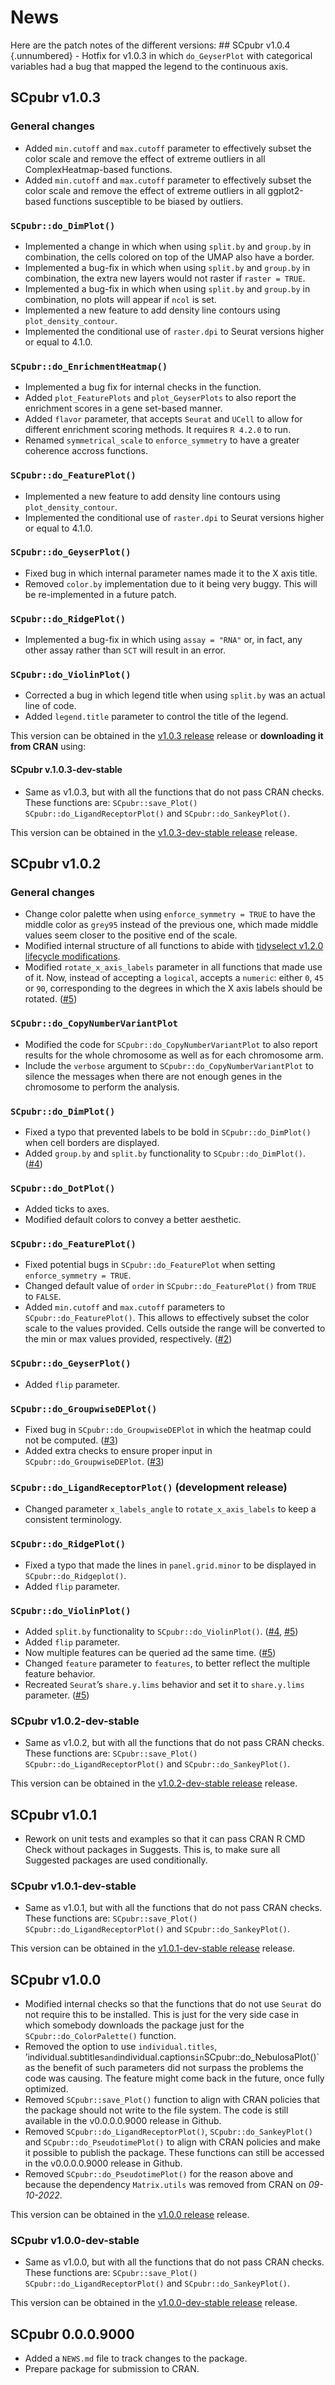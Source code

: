 # News {.unnumbered}

Here are the patch notes of the different versions:
## SCpubr v1.0.4 {.unnumbered}
-   Hotfix for v1.0.3 in which `do_GeyserPlot` with categorical variables had a bug that mapped the legend to the continuous axis.

## SCpubr v1.0.3 {.unnumbered}

### General changes {.unnumbered}

-   Added `min.cutoff` and `max.cutoff` parameter to effectively subset the color scale and remove the effect of extreme outliers in all ComplexHeatmap-based functions.
-   Added `min.cutoff` and `max.cutoff` parameter to effectively subset the color scale and remove the effect of extreme outliers in all ggplot2-based functions susceptible to be biased by outliers.


### `SCpubr::do_DimPlot()` {.unnumbered}
-   Implemented a change in which when using `split.by` and `group.by` in combination, the cells colored on top of the UMAP also have a border.
-   Implemented a bug-fix in which when using `split.by` and `group.by` in combination, the extra new layers would not raster if `raster = TRUE`.
-   Implemented a bug-fix in which when using `split.by` and `group.by` in combination, no plots will appear if `ncol` is set.
-   Implemented a new feature to add density line contours using `plot_density_contour`.
-   Implemented the conditional use of `raster.dpi` to Seurat versions higher or equal to 4.1.0.

### `SCpubr::do_EnrichmentHeatmap()` {.unnumbered}
-   Implemented a bug fix for internal checks in the function.
-   Added `plot_FeaturePlots` and `plot_GeyserPlots` to also report the enrichment scores in a gene set-based manner.
-   Added `flavor` parameter, that accepts `Seurat` and `UCell` to allow for different enrichment scoring methods. It requires `R 4.2.0` to run.
-   Renamed `symmetrical_scale` to `enforce_symmetry` to have a greater coherence accross functions.

### `SCpubr::do_FeaturePlot()` {.unnumbered}
-   Implemented a new feature to add density line contours using `plot_density_contour`.
-   Implemented the conditional use of `raster.dpi` to Seurat versions higher or equal to 4.1.0.

### `SCpubr::do_GeyserPlot()` {.unnumbered}
-   Fixed bug in which internal parameter names made it to the X axis title.
-   Removed `color.by` implementation due to it being very buggy. This will be re-implemented in a future patch.

### `SCpubr::do_RidgePlot()` {.unnumbered}
-   Implemented a bug-fix in which using `assay = "RNA"` or, in fact, any other assay rather than `SCT` will result in an error.


### `SCpubr::do_ViolinPlot()` {.unnumbered}
-   Corrected a bug in which legend title when using `split.by` was an actual line of code.
-   Added `legend.title` parameter to control the title of the legend.

This version can be obtained in the [v1.0.3 release](https://github.com/enblacar/SCpubr/releases/tag/v1.0.3) release or **downloading it from CRAN** using:


#### SCpubr v.1.0.3-dev-stable {.unnumbered}
-   Same as v1.0.3, but with all the functions that do not pass CRAN checks. These functions are: `SCpubr::save_Plot()` `SCpubr::do_LigandReceptorPlot()` and `SCpubr::do_SankeyPlot()`.

This version can be obtained in the [v1.0.3-dev-stable release](https://github.com/enblacar/SCpubr/releases/tag/v.1.0.3-dev-stable) release.



## SCpubr v1.0.2 {.unnumbered}

### General changes {.unnumbered}

-   Change color palette when using `enforce_symmetry = TRUE` to have the middle color as `grey95` instead of the previous one, which made middle values seem closer to the positive end of the scale.
-   Modified internal structure of all functions to abide with [tidyselect v1.2.0 lifecycle modifications](https://tidyselect.r-lib.org/news/index.html#lifecycle-changes-1-2-0).
-   Modified `rotate_x_axis_labels` parameter in all functions that made use of it. Now, instead of accepting a `logical`, accepts a `numeric`: either `0`, `45` or `90`, corresponding to the degrees in which the X axis labels should be rotated. ([#5](https://github.com/enblacar/SCpubr/issues/5#issuecomment-1289203453))

### `SCpubr::do_CopyNumberVariantPlot` {.unnumbered}

-   Modified the code for `SCpubr::do_CopyNumberVariantPlot` to also report results for the whole chromosome as well as for each chromosome arm.
-   Include the `verbose` argument to `SCpubr::do_CopyNumberVariantPlot` to silence the messages when there are not enough genes in the chromosome to perform the analysis.

### `SCpubr::do_DimPlot()` {.unnumbered}
-   Fixed a typo that prevented labels to be bold in `SCpubr::do_DimPlot()` when cell borders are displayed.
-   Added `group.by` and `split.by` functionality to `SCpubr::do_DimPlot()`. ([#4](https://github.com/enblacar/SCpubr/issues/4))

### `SCpubr::do_DotPlot()` {.unnumbered}
-   Added ticks to axes.
-   Modified default colors to convey a better aesthetic. 

### `SCpubr::do_FeaturePlot()` {.unnumbered}
-   Fixed potential bugs in `SCpubr::do_FeaturePlot` when setting `enforce_symmetry = TRUE`.
-   Changed default value of `order` in `SCpubr::do_FeaturePlot()` from `TRUE` to `FALSE`.
-   Added `min.cutoff` and `max.cutoff` parameters to `SCpubr::do_FeaturePlot()`. This allows to effectively subset the color scale to the values provided. Cells outside the range will be converted to the min or max values provided, respectively. ([#2](https://github.com/enblacar/SCpubr/issues/2))

### `SCpubr::do_GeyserPlot()` {.unnumbered}
-   Added `flip` parameter.

### `SCpubr::do_GroupwiseDEPlot()` {.unnumbered}
-   Fixed bug in `SCpubr::do_GroupwiseDEPlot` in which the heatmap could not be computed. ([#3](https://github.com/enblacar/SCpubr/issues/3))
-   Added extra checks to ensure proper input in `SCpubr::do_GroupwiseDEPlot`. ([#3](https://github.com/enblacar/SCpubr/issues/3))

### `SCpubr::do_LigandReceptorPlot()` (development release) {.unnumbered}
- Changed parameter `x_labels_angle` to `rotate_x_axis_labels` to keep a consistent terminology.

### `SCpubr::do_RidgePlot()` {.unnumbered}
-   Fixed a typo that made the lines in `panel.grid.minor` to be displayed in `SCpubr::do_Ridgeplot()`.
-   Added `flip` parameter.

### `SCpubr::do_ViolinPlot()`  {.unnumbered}
-   Added `split.by` functionality to `SCpubr::do_ViolinPlot()`. ([#4](https://github.com/enblacar/SCpubr/issues/4), [#5](https://github.com/enblacar/SCpubr/issues/5))
-   Added `flip` parameter.
-   Now multiple features can be queried ad the same time. ([#5](https://github.com/enblacar/SCpubr/issues/5#issuecomment-1289203453))
-   Changed `feature` parameter to `features`, to better reflect the multiple feature behavior.
-   Recreated `Seurat`'s `share.y.lims` behavior and set it to `share.y.lims` parameter. ([#5](https://github.com/enblacar/SCpubr/issues/5#issuecomment-1289203453))

### SCpubr v1.0.2-dev-stable {.unnumbered}

-   Same as v1.0.2, but with all the functions that do not pass CRAN checks. These functions are: `SCpubr::save_Plot()` `SCpubr::do_LigandReceptorPlot()` and `SCpubr::do_SankeyPlot()`.

This version can be obtained in the [v1.0.2-dev-stable release](https://github.com/enblacar/SCpubr/releases/tag/v1.0.2-dev-stable) release.



## SCpubr v1.0.1 {.unnumbered}

-   Rework on unit tests and examples so that it can pass CRAN R CMD Check without packages in Suggests. This is, to make sure all Suggested packages are used conditionally.

### SCpubr v1.0.1-dev-stable {.unnumbered}

-   Same as v1.0.1, but with all the functions that do not pass CRAN checks. These functions are: `SCpubr::save_Plot()` `SCpubr::do_LigandReceptorPlot()` and `SCpubr::do_SankeyPlot()`.

This version can be obtained in the [v1.0.1-dev-stable release](https://github.com/enblacar/SCpubr/releases/tag/v1.0.1-dev-stable) release.



## SCpubr v1.0.0 {.unnumbered}

-   Modified internal checks so that the functions that do not use `Seurat` do not require this to be installed. This is just for the very side case in which somebody downloads the package just for the `SCpubr::do_ColorPalette()` function.
-   Removed the option to use `individual.titles`, 'individual.subtitles`and`individual.captions`in`SCpubr::do_NebulosaPlot()\` as the benefit of such parameters did not surpass the problems the code was causing. The feature might come back in the future, once fully optimized.
-   Removed `SCpubr::save_Plot()` function to align with CRAN policies that the package should not write to the file system. The code is still available in the v0.0.0.0.9000 release in Github.
-   Removed `SCpubr::do_LigandReceptorPlot()`, `SCpubr::do_SankeyPlot()` and `SCpubr::do_PseudotimePlot()` to align with CRAN policies and make it possible to publish the package. These functions can still be accessed in the v0.0.0.0.9000 release in Github.
-   Removed `SCpubr::do_PseudotimePlot()` for the reason above and because the dependency `Matrix.utils` was removed from CRAN on *09-10-2022*.

This version can be obtained in the [v1.0.0 release](https://github.com/enblacar/SCpubr/releases/tag/v1.0.0) release.

### SCpubr v1.0.0-dev-stable {.unnumbered}

-   Same as v1.0.0, but with all the functions that do not pass CRAN checks. These functions are: `SCpubr::save_Plot()` `SCpubr::do_LigandReceptorPlot()` and `SCpubr::do_SankeyPlot()`.

This version can be obtained in the [v1.0.0-dev-stable release](https://github.com/enblacar/SCpubr/releases/tag/v1.0.0-dev-stable) release.



## SCpubr 0.0.0.9000 {.unnumbered}

-   Added a `NEWS.md` file to track changes to the package.
-   Prepare package for submission to CRAN.
